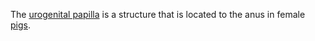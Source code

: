 The [[urogenital papilla]] is a structure that is located to the anus in female [[pigs]].

{{anatomy-stub}}